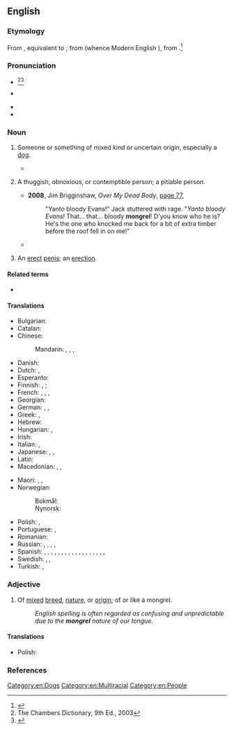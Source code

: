 ==English==

===Etymology===
From {{inh|en|enm|mongrel}}, equivalent to {{suffix|en|mong|t1=mixture|rel|pos2=pejorative diminutive}}; from {{der|en|ang|ġemong|t=mingling}} (whence Modern English {{m|en|among}}), from {{der|en|gem-pro|*mang-||mix}}.<ref>{{R:Online Etymology Dictionary}}</ref>

===Pronunciation===
* {{a|RP|AU}} {{IPA|en|/ˈmʌŋ.ɡɹəl/}}<ref>The Chambers Dictionary, 9th Ed., 2003</ref><ref>{{R:Collins English Dictionary}}</ref>
* {{a|US}} {{IPA|en|/ˈmɑŋ.ɡɹəl/|/ˈmʌŋ.ɡɹəl/}}
* {{audio|en|en-au-mongrel.ogg|Audio (AU)}}
* {{rhymes|en|ʌŋɡɹəl|ɑŋɡɹəl|s=2}}

===Noun===
{{en-noun}}

# {{lb|en|often|pejorative}} Someone or something of mixed kind or uncertain origin, especially a [[dog]].
#: {{syn|en|bitsa|bitser|bitzer|q3=UK, Australia, New Zealand|cur|mutt|tyke|q6=dialectal|Heinz 57}}
#: {{hypo|en|moggy|q1=of a cat}}
#: {{ux|en|That dog is a '''mongrel'''; who knows what breed it could be!}}
#* {{quote-web|en|date=2001-09-26|title=A Quilt of a Country|work=Newsweek| author={{w|Anna Quindlen}}| url=https://www.newsweek.com/quilt-country-151869| passage=America is an improbable idea. A '''mongrel''' nation built of ever-changing disparate parts, it is held together by a notion, the notion that all men are created equal, though everyone knows that most men consider themselves better than someone.}}
# {{lb|en|slang|Australia|New Zealand}} A thuggish, obnoxious, or contemptible person; {{lb|en|often|preceded by "poor"}} a pitiable person.
#: {{syn|en|bastard}}
#* '''2008''', Jim Brigginshaw, ''Over My Dead Body'', [https://books.google.com.tr/books?id=XgK-NRyxm9oC&pg=PA77&dq=%22mongrel%22&hl=en&sa=X&ved=0CDEQ6AEwBDgKahUKEwiN2oSkjq3HAhWKWhoKHSeNB1s#v=onepage&q=mongrel&f=false page 77],
#*: "Yanto bloody Evans!" Jack stuttered with rage. "''Yanto bloody Evans!'' That... that... bloody '''mongrel'''! D'you know who he is? He's the one who knocked me back for a bit of extra timber before the roof fell in on me!"
#* {{quote-journal|en|url=https://www.nzherald.co.nz/world/australias-worst-serial-killers-affairs-with-sisters-in-laws/VPPA6EZQCGODGYW5MUIHRRDLZ4/|title=Australia's worst serial killer's affairs with sisters-in-laws|work=New Zealand Herald|author=Natalie Wolfe|date=27 October 2019|passage=But somebody's got to tell these mums and dads why their kids died, why this '''mongrel''' thinks he can wipe them out like a dirty rag.}}
# {{lb|en|slang|Australia}} An [[erect]] [[penis]]; an [[erection]].

====Related terms====
* {{l|en|among}}

====Translations====
{{trans-top|someone of mixed kind}}
* Bulgarian: {{t|bg|мелез|m}}
* Catalan: {{t+|ca|bastard|m}}
* Chinese:
*: Mandarin: {{t+|cmn|雜種|sc=Hani}}, {{t+|cmn|杂种|tr=zázhǒng|sc=Hani}}, {{t+|cmn|混血兒|sc=Hani}}, {{t+|cmn|混血儿|tr=hùnxuèr|sc=Hani}}
* Danish: {{t+|da|køter}} {{q|dog}}
* Dutch: {{t+|nl|bastaard|m}}, {{t|nl|vuilnisbakkenras|n}}
* Esperanto: {{t|eo|senrasa}}
* Finnish: {{t+|fi|rakki}}, {{t+|fi|piski}} {{q|dog}}; {{t+|fi|sekasikiö}} {{q|anything}}
* French: {{t+|fr|bâtard|m}}, {{t+|fr|corniaud|m}}, {{t+|fr|métis|m}}, {{t+|fr|métisse|f}}
* Georgian: {{t-needed|ka}}
* German: {{t+|de|Mischling|m}}, {{t+|de|Mischlingshund|m}} {{q|dog}}, {{t+|de|Promenadenmischung|f}} {{qualifier|dog|humorous}}
* Greek: {{t|el|μιξογενής|m|f}}, {{t+|el|μιγάς|m}}
* Hebrew: {{t+|he|מעורב|m|tr=m'oráv|alt=מְעֹרָב}}
* Hungarian: {{t+|hu|keverék}}, {{t+|hu|korcs}}
* Irish: {{t|ga|crosanta}}
* Italian: {{t+|it|bastardo|m}}, {{t|it|bastardino|m}} {{q|dog}}
* Japanese: {{t|ja|雑種|tr=ざっしゅ, zasshu|sc=Jpan}}, {{t|ja|ハーフ|tr=hāfu|sc=Jpan}}, {{t|ja|混血児|tr=こんけつじ, konketsuji|sc=Jpan}}
* Latin: {{t|la|hibrida|m}}
* Macedonian: {{t|mk|мелез|m}}, {{t|mk|џуке́ла|f}}, {{t|mk|лангач|m}}
{{trans-mid}}
* Maori: {{t|mi|peropero}}, {{t|mi|kurī peropero}} {{qualifier|of a dog}}, {{t|mi|mangarū}} {{qualifier|of a dog}}
* Norwegian:
*: Bokmål: {{t+|nb|kjøter|m}} {{qualifier|of a dog}}
*: Nynorsk: {{t|nn|kjøter|m}} {{qualifier|of a dog}}
* Polish: {{t+|pl|kundel|m}}, {{t+|pl|mieszaniec|m}}
* Portuguese: {{t+|pt|vira-lata|m}}, {{qualifier|Portugal}} {{t+|pt|rafeiro|m}}
* Romanian: {{t+|ro|corcitură}}
* Russian: {{t+|ru|дворня́га|f}} {{qualifier|dog}}, {{t+|ru|дворня́жка|f}} {{qualifier|dog}}, {{t+|ru|мети́с|m}}, {{t+|ru|мети́ска|f}} {{qualifier|person}}, {{t+|ru|полукро́вка|m|f}}
* Spanish: {{qualifier|mongrel dog}} {{t|es|perro callejero|m}}, {{t|es|perro mestizo|m}}, {{t|es|cacri|m}} {{qualifier|Venezuela}}, {{t|es|comecuandohay|m}} {{qualifier|Nicaragua}}, {{t|es|comecuanduay}} {{qualifier|Nicaragua}}, {{t+|es|chucho|m}} {{qualifier|Spain}}, {{t+|es|chumino|m}} {{qualifier|Guatemala}}, {{t+|es|chusco|m}} {{qualifier|Peru}}, {{t+|es|gozque|m}}{{qualifier|Colombia}}, {{t|es|mil leches|m}} {{qualifier|Spain}}, {{t|es|perro aguacatero|m}} {{qualifier|El Salvador|Honduras}}, {{t|es|perro criollo|m}} {{qualifier|Panama}}, {{t|es|perro cruzado|m}}, {{t|es|perro corriente|m}} {{qualifier|Mexico}}, {{t|es|PP|m}} {{qualifier|Argentina}}, {{t+|es|quiltro|m}} {{qualifier|Bolivia|Chile}}, {{t|es|sato|m}} {{qualifier|Cuba|Puerto Rico}}, {{t|es|tinaquero|m}} {{qualifier|Panama}}, {{t+|es|zaguate|m}} {{qualifier|Costa Rica}}
* Swedish: {{t+|sv|byracka}}, {{t+|sv|gatukorsning|c}}, {{t|sv|blandrashund|c}}
* Turkish: {{t+|tr|kırma}}, {{t+|tr|melez}}
{{trans-bottom}}

===Adjective===
{{en-adj}}

# Of [[mixed]] [[breed]], [[nature]], or [[origin]]; of or like a mongrel.
#: ''English spelling is often regarded as confusing and unpredictable due to the '''mongrel''' nature of our tongue.''

====Translations====
{{trans-top}}
{{trans-mid}}
* Polish: {{t|pl|bastardowy}}
{{trans-bottom}}

===References===
<references/>

[[Category:en:Dogs]]
[[Category:en:Multiracial]]
[[Category:en:People]]